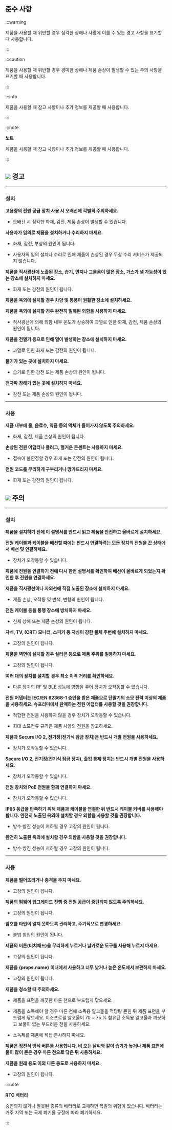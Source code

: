 ## 준수 사항

:::warning

제품을 사용할 때 위반할 경우 심각한 상해나 사망에 이를 수 있는 경고 사항을 표기할 때 사용합니다.

:::

:::caution

제품을 사용할 때 위반할 경우 경미한 상해나 제품 손상이 발생할 수 있는 주의 사항을 표기할 때 사용합니다.

:::

:::info

제품을 사용할 때 참고 사항이나 추가 정보를 제공할 때 사용합니다.

:::

:::note

**노트**

제품을 사용할 때 참고 사항이나 추가 정보를 제공할 때 사용합니다.

:::


## <Image src='/img/common/ico-caution.svg' ico alone /> 경고

---

### 설치

**고용량의 전원 공급 장치 사용 시 오배선에 각별히 주의하세요.**

* 오배선 시 심각한 화재, 감전, 제품 손상이 발생할 수 있습니다.

**사용자가 임의로 제품을 설치하거나 수리하지 마세요.**

* 화재, 감전, 부상의 원인이 됩니다.

* 사용자의 임의 설치나 수리로 인해 제품이 손상된 경우 무상 수리 서비스가 제공되지 않습니다.

**제품을 직사광선에 노출된 장소, 습기, 먼지나 그을음이 많은 장소, 가스가 샐 가능성이 있는 장소에 설치하지 마세요.**

* 화재 또는 감전의 원인이 됩니다.

**제품을 옥외에 설치할 경우 차양 및 통풍이 원활한 장소에 설치하세요.**

**제품을 옥외에 설치할 경우 완전히 밀폐된 외함을 사용하지 마세요.**

* 직사광선에 의해 외함 내부 온도가 상승하여 과열로 인한 화재, 감전, 제품 손상의 원인이 됩니다.

**제품을 전열기 등으로 인해 열이 발생하는 장소에 설치하지 마세요.**

* 과열로 인한 화재 또는 감전의 원인이 됩니다.

**물기가 있는 곳에 설치하지 마세요.**

* 습기로 인한 감전 또는 제품 손상의 원인이 됩니다.

**전자파 장해가 있는 곳에 설치하지 마세요.**

* 감전 또는 제품 손상의 원인이 됩니다.

---

### 사용

**제품 내부에 물, 음료수, 약품 등의 액체가 들어가지 않도록 주의하세요.**

* 화재, 감전, 제품 손상의 원인이 됩니다.

**손상된 전원 어댑터나 플러그, 헐거운 콘센트는 사용하지 마세요.**

* 접속이 불안정할 경우 화재 또는 감전의 원인이 됩니다.

**전원 코드를 무리하게 구부리거나 망가뜨리지 마세요.**

* 화재 또는 감전의 원인이 됩니다.

## <Image src='/img/common/ico-warning.svg' ico alone /> 주의

---

### 설치

**제품을 설치하기 전에 이 설명서를 반드시 읽고 제품을 안전하고 올바르게 설치하세요.**

**전원 케이블과 케이블을 배선할 때에는 반드시 연결하려는 모든 장치의 전원을 끈 상태에서 배선 및 연결하세요.**

* 장치가 오작동할 수 있습니다.

**제품에 전원을 연결하기 전에 다시 한번 설명서를 확인하여 배선이 올바르게 되었는지 확인한 후 전원을 연결하세요.**

**제품을 직사광선이나 자외선에 직접 노출된 장소에 설치하지 마세요.**

* 제품 손상, 오작동 및 변색, 변형의 원인이 됩니다.

**전원 케이블 등을 통행 장소에 방치하지 마세요.**

* 신체 상해 또는 제품 손상의 원인이 됩니다.

**자석, TV, (CRT) 모니터, 스피커 등 자성이 강한 물체 주변에 설치하지 마세요.**

* 고장의 원인이 됩니다.

<Include product='bioentry_w2,bioentry_w3,biolite_n2,xpass_2,xpass_d2'>

**제품을 벽면에 설치할 경우 실리콘 등으로 제품 주위를 밀봉하지 마세요.**

* 고장의 원인이 됩니다.

</Include>

**여러 대의 장치를 설치할 경우 최소 이격 거리를 확인하세요.**

* 다른 장치의 RF 및 BLE 성능에 영향을 주어 장치가 오작동할 수 있습니다.

**전원 어댑터는 IEC/EN 62368-1 승인을 받은 제품으로 단말기의 소모 전력 이상의 제품을 사용하세요. 슈프리마에서 판매하는 전원 어댑터를 사용할 것을 권장합니다.**

* 적합한 전원을 사용하지 않을 경우 장치가 오작동할 수 있습니다.

* 최대 소모전류 규격은 제품 사양의 [전원](product-specifications#specs.power)을 참고하세요.

**제품과 Secure I/O 2, 전기정(전기식 잠금 장치)은 반드시 개별 전원을 사용하세요.**

* 장치가 오작동할 수 있습니다.

<Include product='secure_io_2'>

**Secure I/O 2, 전기정(전기식 잠금 장치), 출입 통제 장치는 반드시 개별 전원을 사용하세요.**

* 장치가 오작동할 수 있습니다.

</Include>

<Include product='biostation_3,biostation_2a,bioentry_w3'>

**전원 장치와 PoE 전원을 함께 연결하지 마세요.**

* 장치가 오작동할 수 있습니다.

</Include>

<Xclude product='xpass_2,xpass_d2,biostation_2a,bioentry_w3'>

**IP65 등급을 만족하기 위해 제품과 케이블을 연결한 뒤 반드시 케이블 커버를 사용해야 합니다. 완전히 노출된 옥외에 설치할 경우 외함을 사용할 것을 권장합니다.**

* 방수·방진 성능이 저하될 경우 고장의 원인이 됩니다.

</Xclude>

<Include product='xpass_2,xpass_d2,biostation_2a'>

**완전히 노출된 옥외에 설치할 경우 외함을 사용할 것을 권장합니다.**

* 방수·방진 성능이 저하될 경우 고장의 원인이 됩니다.

</Include>

---

### 사용

**제품을 떨어뜨리거나 충격을 주지 마세요.**

* 고장의 원인이 됩니다.

**제품의 펌웨어 업그레이드 진행 중 전원 공급이 중단되지 않도록 주의하세요.**

* 고장의 원인이 됩니다.

<Xclude product='corestation_40,corestation_20,bioentry_w3'>

**암호를 타인이 알지 못하도록 관리하고, 주기적으로 변경하세요.**

* 불법 침입의 원인이 됩니다.

</Xclude>

<Xclude product='bioentry_w3'>

**제품의 버튼(터치패드)을 무리하게 누르거나 날카로운 도구를 사용해 누르지 마세요.**

* 고장의 원인이 됩니다.

</Xclude>

**제품을 {props.name} 이내에서 사용하고 너무 낮거나 높은 온도에서 보관하지 마세요.**

* 고장의 원인이 됩니다.

**제품을 청소할 때 주의하세요.**

* 제품을 표면을 깨끗한 마른 천으로 부드럽게 닦으세요.

* 제품을 소독해야 할 경우 마른 천에 소독용 알코올을 적당량 묻힌 뒤 제품 표면을 부드럽게 닦으세요. 이소프로필 알코올이 70 ~ 75 % 함유된 소독용 알코올과 깨끗하고 보풀이 없는 부드러운 천을 사용하세요.

* 소독제를 제품에 직접 분사하지 마세요.

<Include product='biostation_2,biostation_2a,biostation_a2'>

**제품은 정전식 방식 버튼을 사용합니다. 비 오는 날씨와 같이 습기가 높거나 제품 표면에 물이 많이 묻은 경우 마른 천으로 닦은 뒤 사용하세요.**

</Include>

**제품을 원래 용도 이외 다른 용도로 사용하지 마세요.**

* 고장의 원인이 됩니다.

<Xclude product='input_module,output_module,door_module,secure_io_2,corestation_20,door_interface'>

:::note

**RTC 배터리**

승인되지 않거나 잘못된 종류의 배터리로 교체하면 폭발의 위험이 있습니다. 배터리는 거주 지역 또는 국제 폐기물 규정에 따라 폐기하세요.

:::

</Xclude>
